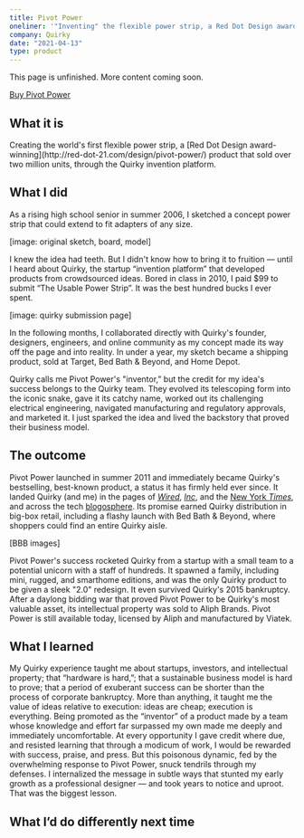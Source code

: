 ```yaml
---
title: Pivot Power
oneliner: '"Inventing" the flexible power strip, a Red Dot Design award-winner that sold millions of units, with Quirky'
company: Quirky
date: "2021-04-13"
type: product
---
```


<p className="bigText">This page is unfinished. More content coming soon.</p>

[Buy Pivot Power](https://smile.amazon.com/dp/B073RB8GFT/)

## What it is
<p className="bigText">Creating the world's first flexible power strip, a [Red Dot Design award-winning](http://red-dot-21.com/design/pivot-power/) product that sold over two million units, through the Quirky invention platform.</p>


## What I did
As a rising high school senior in summer 2006, I sketched a concept power strip that could extend to fit adapters of any size. 

[image: original sketch, board, model]

I knew the idea had teeth. But I didn't know how to bring it to fruition — until I heard about Quirky, the startup “invention platform” that developed products from crowdsourced ideas. Bored in class in 2010, I paid $99 to submit “The Usable Power Strip”. It was the best hundred bucks I ever spent.

[image: quirky submission page]

In the following months, I collaborated directly with Quirky's founder, designers, engineers, and online community as my concept made its way off the page and into reality. In under a year, my sketch became a shipping product, sold at Target, Bed Bath & Beyond, and Home Depot. 

Quirky calls me Pivot Power's "inventor,” but the credit for my idea's success belongs to the Quirky team. They evolved its telescoping form into the iconic snake, gave it its catchy name, worked out its challenging electrical engineering, navigated manufacturing and regulatory approvals, and marketed it. I just sparked the idea and lived the backstory that proved their business model.

## The outcome
Pivot Power launched in summer 2011 and immediately became Quirky's bestselling, best-known product, a status it has firmly held ever since. It landed Quirky (and me) in the pages of [_Wired_](http://www.wired.com/2011/08/quirky-inventions/), [_Inc_](http://www.inc.com/magazine/201310/josh-dean/is-quirky-the-worlds-most-creative-manufacturer.html
), and the [New York _Times_](), and across the tech [blogosphere](). Its promise earned Quirky distribution in big-box retail, including a flashy launch with Bed Bath & Beyond, where shoppers could find an entire Quirky aisle. 

[BBB images]

Pivot Power's success rocketed Quirky from a startup with a small team to a potential unicorn with a staff of hundreds. It spawned a family, including mini, rugged, and smarthome editions, and was the only Quirky product to be given a sleek "2.0" redesign. It even survived Quirky's 2015 bankruptcy. After a daylong bidding war that proved Pivot Power to be Quirky's most valuable asset, its intellectual property was sold to Aliph Brands. Pivot Power is still available today, licensed by Aliph and manufactured by Viatek.


## What I learned
My Quirky experience taught me about startups, investors, and intellectual property; that “hardware is hard,”; that a sustainable business model is hard to prove; that a period of exuberant success can be shorter than the process of corporate bankruptcy. More than anything, it taught me the value of ideas relative to execution: ideas are cheap; execution is everything. Being promoted as the “inventor” of a product made by a team whose knowledge and effort far surpassed my own made me deeply and immediately uncomfortable. At every opportunity I gave credit where due, and resisted learning that through a modicum of work, I would be rewarded with success, praise, and press. But this poisonous dynamic, fed by the overwhelming response to Pivot Power, snuck tendrils through my defenses. I internalized the message in subtle ways that stunted my early growth as a professional designer — and took years to notice and uproot. That was the biggest lesson.

## What I’d do differently next time